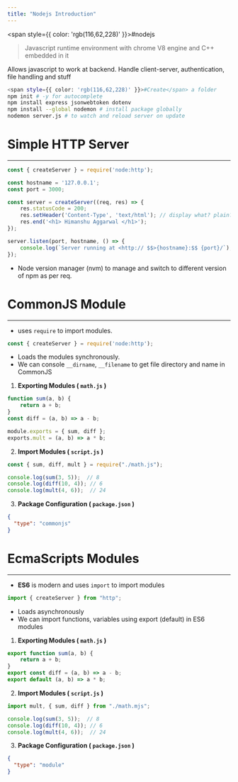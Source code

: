 ```yaml
---
title: "Nodejs Introduction"
---
```



<span style={{ color: 'rgb(116,62,228)' }}>#nodejs</span> 

> Javascript runtime environment with chrome V8 engine and C++ embedded in it

Allows javascript to work at backend. Handle client-server, authentication, file handling and stuff

```bash
<span style={{ color: 'rgb(116,62,228)' }}>#Create</span> a folder
npm init # -y for autocomplete
npm install express jsonwebtoken dotenv
npm install --global nodemon # install package globally
nodemon server.js # to watch and reload server on update
```

# Simple HTTP Server
---

```js
const { createServer } = require('node:http');

const hostname = '127.0.0.1';
const port = 3000;

const server = createServer((req, res) => {
    res.statusCode = 200;
    res.setHeader('Content-Type', 'text/html'); // display what? plain? html?
    res.end('<h1> Himanshu Aggarwal </h1>');
});

server.listen(port, hostname, () => {
    console.log(`Server running at <http:// $$>{hostname}:$$ {port}/`);
});
```

- Node version manager (nvm) to manage and switch to different version of npm as per req.

# CommonJS Module
---
- uses `require` to import modules.
```js
const { createServer } = require('node:http');
```

- Loads the modules synchronously.
- We can console `__dirname`, `__filename` to get file directory and name in CommonJS

1. **Exporting Modules ( `math.js` )**
```js
function sum(a, b) {
    return a + b;
}
const diff = (a, b) => a - b;

module.exports = { sum, diff };
exports.mult = (a, b) => a * b;
```

2. **Import Modules ( `script.js` )**
```js
const { sum, diff, mult } = require("./math.js");

console.log(sum(3, 5));  // 8
console.log(diff(10, 4)); // 6
console.log(mult(4, 6));  // 24
```

3. **Package Configuration ( `package.json` )**
```json
{
  "type": "commonjs"
}
```

# EcmaScripts Modules
---
- **ES6** is modern and uses `import` to import modules
```jsx
import { createServer } from "http";
```

- Loads asynchronously
- We can import functions, variables using export (default) in ES6 modules

1. **Exporting Modules ( `math.js` )**
```js
export function sum(a, b) {
    return a + b;
}
export const diff = (a, b) => a - b;
export default (a, b) => a * b;
```

2. **Import Modules ( `script.js` )**
```js
import mult, { sum, diff } from "./math.mjs";

console.log(sum(3, 5));  // 8
console.log(diff(10, 4)); // 6
console.log(mult(4, 6));  // 24
```

3. **Package Configuration ( `package.json` )**
```json
{
  "type": "module"
}
```

